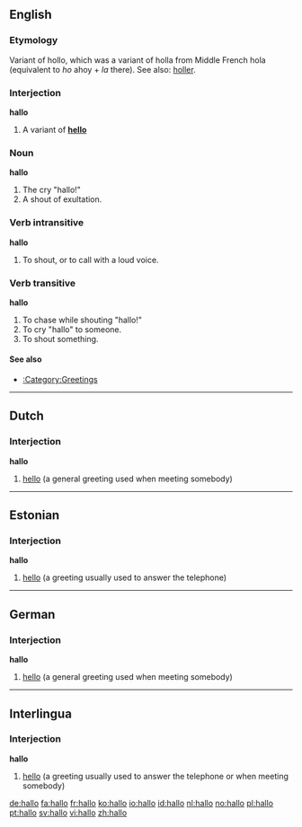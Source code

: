==English==

===Etymology===
Variant of hollo, which was a variant of holla from Middle French hola (equivalent to ''ho'' ahoy + ''la'' there).
See also: [[holler]].

===Interjection===
'''hallo'''

# A variant of '''[[hello]]'''

===Noun===
'''hallo'''

# The cry "hallo!"
# A shout of exultation.

===Verb intransitive===
'''hallo'''
# To shout, or to call with a loud voice.

===Verb transitive===
'''hallo'''
# To chase while shouting "hallo!"
# To cry "hallo" to someone.
# To shout something.

====See also====
*[[:Category:Greetings]]


----

==Dutch==

===Interjection===
'''hallo'''

#[[hello]] (a general greeting used when meeting somebody)


----

==Estonian==
===Interjection===
'''hallo'''

#[[hello]] (a greeting usually used to answer the telephone)


----

==German==

===Interjection===
'''hallo'''

#[[hello]] (a general greeting used when meeting somebody)


----

==Interlingua==

===Interjection===
'''hallo'''

#[[hello]] (a greeting usually used to answer the telephone or when meeting somebody)

[[de:hallo]]
[[fa:hallo]]
[[fr:hallo]]
[[ko:hallo]]
[[io:hallo]]
[[id:hallo]]
[[nl:hallo]]
[[no:hallo]]
[[pl:hallo]]
[[pt:hallo]]
[[sv:hallo]]
[[vi:hallo]]
[[zh:hallo]]